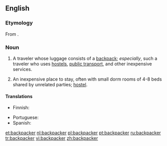 ==English==

===Etymology===
From {{suffix|backpack|er}}.

===Noun===
{{en-noun}}

# A traveler whose luggage consists of a [[backpack]]; ''especially'', such a traveler who uses [[hostel]]s, [[public transport]], and other inexpensive services.
# {{chiefly|New Zealand}} An inexpensive place to stay, often with small dorm rooms of 4-8 beds shared by unrelated parties; [[hostel]].

====Translations====
{{trans-top|A traveler}}
* Finnish: {{t-|fi|reppumatkaaja}}
{{trans-mid}}
* Portuguese: {{t|pt|mochileiro}}
* Spanish: {{t-|es|mochilero|m}}
{{trans-bottom}}

{{trans-top|A hostel}}
{{trans-mid}}
{{trans-bottom}}

[[et:backpacker]]
[[nl:backpacker]]
[[pl:backpacker]]
[[pt:backpacker]]
[[ru:backpacker]]
[[tr:backpacker]]
[[vi:backpacker]]
[[zh:backpacker]]